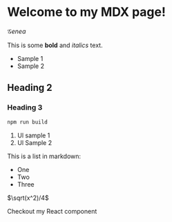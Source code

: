 
# Welcome to my MDX page!


$\mathcal{G}enea$

This is some **bold** and _italics_ text.

- Sample 1
- Sample 2

## Heading 2

<Callout />

### Heading 3

```bash npm2yarn
npm run build
```

1. Ul sample 1
2. Ul Sample 2

This is a list in markdown:

- One
- Two
- Three

$\sqrt(x^2)/4$

Checkout my React component
